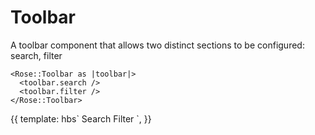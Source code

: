 
<Meta title="Rose|Toolbar" component="Toolbar" />

# Toolbar

A toolbar component that allows two distinct sections to be configured: search, filter

```htmlbars
<Rose::Toolbar as |toolbar|>
  <toolbar.search />
  <toolbar.filter />
</Rose::Toolbar>
```

<Preview>
  <Story name="Toolbar">{{
    template: hbs`
    <Rose::Toolbar as |toolbar|>
      <toolbar.search style="background: var(--brand-gray-5);">Search</toolbar.search>
      <toolbar.filter style="background: var(--brand-gray-8);">Filter</toolbar.filter>
     </Rose::Toolbar>
    `,
  }}</Story>
</Preview>

